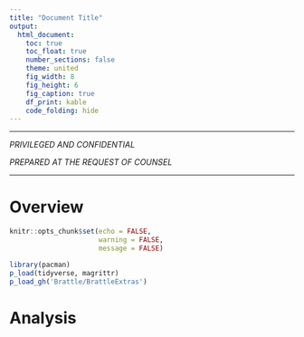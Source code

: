 ```yaml
---
title: "Document Title"
output:
  html_document:
    toc: true
    toc_float: true
    number_sections: false
    theme: united
    fig_width: 8
    fig_height: 6
    fig_caption: true
    df_print: kable
    code_folding: hide
---
```


***

*PRIVILEGED AND CONFIDENTIAL*

*PREPARED AT THE REQUEST OF COUNSEL*

***

# Overview


```r
knitr::opts_chunk$set(echo = FALSE,
                      warning = FALSE,
                      message = FALSE)

library(pacman)
p_load(tidyverse, magrittr)
p_load_gh('Brattle/BrattleExtras')
```


# Analysis
